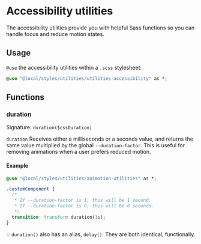 
<Meta title="styles/utilities/utilities-accessibility" />

# Accessibility utilities

The accessibility utilities provide you with helpful Sass functions so you can handle focus and reduce motion states.

## Usage

`@use` the accessibility utilities within a `.scss` stylesheet:

```css
@use "@local/styles/utilities/utilities-accessibility" as *;
```

## Functions

### duration

Signature: `duration($cssDuration)`

`duration` Receives either a milliseconds or a seconds value, and returns the same value multiplied by the global `--duration-factor`. This is useful for removing animations when a user prefers reduced motion.

#### Example

```css
@use "@local/styles/utilities/animation-utilities" as *;

.customComponent {
  /*
   * If --duration-factor is 1, this will be 1 second.
   * If --duration-factor is 0, this will be 0 seconds.
   */
  transition: transform duration(1s);
}
```

💡 `duration()` also has an alias, `delay()`. They are both identical, functionally.
